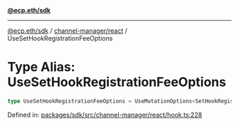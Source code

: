 [**@ecp.eth/sdk**](../../../index.mdx)

***

[@ecp.eth/sdk](/sdk-reference/index.mdx) / [channel-manager/react](/sdk-reference/channel-manager/react/index.mdx) / UseSetHookRegistrationFeeOptions

# Type Alias: UseSetHookRegistrationFeeOptions

```ts
type UseSetHookRegistrationFeeOptions = UseMutationOptions<SetHookRegistrationFeeResult, Error, UseSetHookRegistrationFeeParams>;
```

Defined in: [packages/sdk/src/channel-manager/react/hook.ts:228](https://github.com/ecp-eth/comments-monorepo/blob/main/packages/sdk/src/channel-manager/react/hook.ts#L228)
